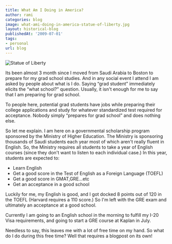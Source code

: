 ```yaml
---
title: What Am I Doing in America?
author: rami
categories: blog
image: what-ami-doing-in-america-statue-of-liberty.jpg
layout: historical-blog
publishedAt: '2009-07-01'
tags:
- personal
url: blog
---
```


![Statue of Liberty](/assets/images/content/blog/what-ami-doing-in-america-statue-of-liberty.jpg)

Its been almost 3 month since I moved from Saudi Arabia to Boston to prepare for my grad school studies. And in any social event I attend I am asked by people about what is I do. Saying “grad student” immediately elicits the “what school?” question. Usually, it isn't enough for me to say that I am preparing for grad school.

To people here, potential grad students have jobs while preparing their college applications and study for whatever standardized test required for acceptance. Nobody simply “prepares for grad school” and does nothing else.

So let me explain. I am here on a governmental scholarship program sponsored by the Ministry of Higher Education. The Ministry is sponsoring thousands of Saudi students each year most of which aren't really fluent in English. So, the Ministry requires all students to take a year of English courses (since they don't want to listen to each individual case.) In this year, students are expected to:

  * Learn English
  * Get a good score in the Test of English as a Foreign Language (TOEFL)
  * Get a good score in GMAT,GRE…etc
  * Get an acceptance in a good school

Luckily for me, my English is good, and I got docked 8 points out of 120 in the TOEFL (Harvard requires a 110 score.) So I'm left with the GRE exam and ultimately an acceptance at a good school.

Currently I am going to an English school in the morning to fulfill my I-20 Visa requirements, and going to start a GRE course at Kaplan in July.

Needless to say, this leaves me with a lot of free time on my hand. So what do I do during this free time? Well that requires a blogpost on its own!
